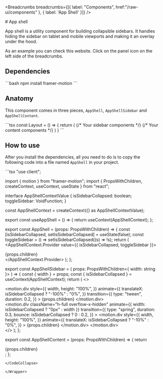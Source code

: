 

<Breadcrumbs breadcrumbs={[{ label: "Components", href:"/raw-ui/components" }, { label: 'App Shell' }]} />

<Wrapper>
# App shell

App shell is a utility component for building collapsible sidebars. It handles hiding the sidebar on tablet and mobile viewports and making it an overlay under the hood.

As an example you can check this website. Click on the panel icon on the left side of the breadcrumbs.

## Dependencies


<CodeCollapse showAll>
```bash
npm install framer-motion
```
</CodeCollapse>

## Anatomy

This component comes in three pieces, `AppShell`, `AppShellSidebar` and `AppShellContent`. 

<CodeCollapse showAll>
```tsx
const Layout = () => {
  return (
    <AppShell>
      <AppShellSidebar width="240px">
        {/* Your sidebar components */}
      </AppShellSidebar>
      <AppShellContent>
        {/* Your content components */}
      </AppShellContent>
    </AppShell>
  )
}
```
</CodeCollapse>

## How to use

After you install the dependencies, all you need to do is to copy the following code into a file named `AppShell` in your project.

<CodeCollapse>
```tsx
"use client";

import { motion } from "framer-motion";
import { PropsWithChildren, createContext, useContext, useState } from "react";

interface AppShellContextValue {
  isSidebarCollapsed: boolean;
  toggleSidebar: VoidFunction;
}

const AppShellContext = createContext({} as AppShellContextValue);

export const useAppShell = () => {
  return useContext(AppShellContext);
};

export const AppShell = (props: PropsWithChildren) => {
  const [isSidebarCollapsed, setIsSidebarCollapsed] = useState(false);
  const toggleSidebar = () => setIsSidebarCollapsed((s) => !s);
  return (
    <AppShellContext.Provider value={{ isSidebarCollapsed, toggleSidebar }}>
      <div className="flex h-full relative">{props.children}</div>
    </AppShellContext.Provider>
  );
};

export const AppShellSidebar = (
  props: PropsWithChildren<{ width: string }>
) => {
  const { width } = props;
  const { isSidebarCollapsed } = useContext(AppShellContext);
  return (
    <>
      <div className="h-full block fixed md:hidden w-0 z-[100]">
        <motion.div
          style={{
            width,
            height: "100%",
          }}
          animate={{
            translateX: isSidebarCollapsed ? "-100%" : "0%",
          }}
          transition={{
            type: "tween",
            duration: 0.2,
          }}
        >
          {props.children}
        </motion.div>
      </div>
      <div className="hidden md:block h-full">
        <motion.div
          className="h-full overflow-x-hidden"
          animate={{ width: isSidebarCollapsed ? "0px" : width }}
          transition={{
            type: "spring",
            duration: 0.3,
            bounce: isSidebarCollapsed ? 0 : 0.2,
          }}
        >
          <motion.div
            style={{
              width,
              height: "100%",
            }}
            animate={{
              translateX: isSidebarCollapsed ? "-10%" : "0%",
            }}
          >
            {props.children}
          </motion.div>
        </motion.div>
      </div>
    </>
  );
};

export const AppShellContent = (props: PropsWithChildren) => {
  return <div className="grow h-full">{props.children}</div>;
};

```
</CodeCollapse>

</Wrapper>

